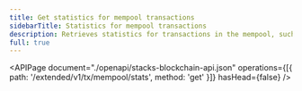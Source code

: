 ```yaml
---
title: Get statistics for mempool transactions
sidebarTitle: Statistics for mempool transactions
description: Retrieves statistics for transactions in the mempool, such as counts, ages, and fees.
full: true
---
```


<APIPage
  document="./openapi/stacks-blockchain-api.json"
  operations={[{ path: '/extended/v1/tx/mempool/stats', method: 'get' }]}
  hasHead={false}
/>

